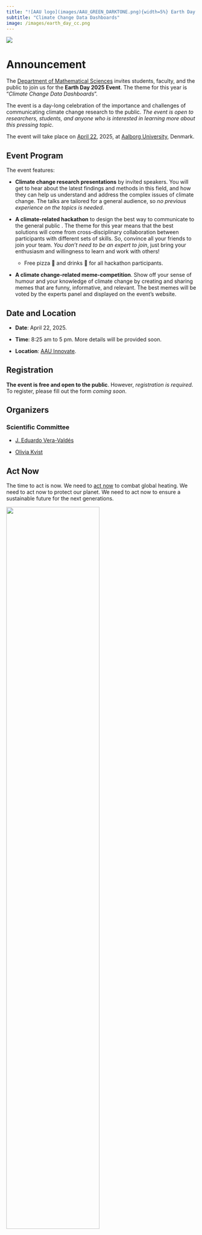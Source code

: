 ```yaml
---
title: "![AAU logo](images/AAU_GREEN_DARKTONE.png){width=5%} Earth Day 2025"
subtitle: "Climate Change Data Dashboards"
image: /images/earth_day_cc.png
---
```


![](/images/earth_day_cc.png){fig-alt="Earth Day Poster."}

# Announcement


The [Department of Mathematical Sciences](https://www.math.aau.dk/) invites students, faculty, and the public to join us for the **Earth Day 2025 Event**. The theme for this year is "*Climate Change Data Dashboards*".  

The event is a day-long celebration of the importance and challenges of communicating climate change research to the public. *The event is open to researchers, students, and anyone who is interested in learning more about this pressing topic*. 

The event will take place on [April 22](https://www.earthday.org/), 2025, at [Aalborg University](https://www.en.aau.dk/), Denmark.


## Event Program

The event features:

- **Climate change research presentations** by invited speakers. You will get to hear about the latest findings and methods in this field, and how they can help us understand and address the complex issues of climate change. The talks are tailored for a general audience, so *no previous experience on the topics is needed*.

- **A climate-related hackathon** to design the best way to communicate to the general public . The theme for this year means that the best solutions will come from cross-disciplinary collaboration between participants with different sets of skills. So, convince all your friends to join your team. *You don't need to be an expert to join*, just bring your enthusiasm and willingness to learn and work with others!

    - Free pizza 🍕 and drinks 🥤 for all hackathon participants.
 
- **A climate change-related meme-competition**. Show off your sense of humour and your knowledge of climate change by creating and sharing memes that are funny, informative, and relevant. The best memes will be voted by the experts panel and displayed on the event's website.


## Date and Location

- **Date**: April 22, 2025.

- **Time**: 8:25 am to 5 pm. More details will be provided soon.

- **Location**: [AAU Innovate](https://maps.app.goo.gl/BSsHTNUGzp9EmiCP6).

## Registration

**The event is free and open to the public**. However, *registration is required*. To register, please fill out the form *coming soon*.

## Organizers

### Scientific Committee

- [J. Eduardo Vera-Valdés](https://everval.github.io/)

- [Olivia Kvist](https://www.linkedin.com/in/olivia-kvist-813251216/)



## Act Now

The time to act is now. We need to [act now](https://www.un.org/actnow) to combat global heating. We need to act now to protect our planet. We need to act now to ensure a sustainable future for the next generations.

![](/images/ActNow_UN_emblem_horizontal_E.png){fig-alt="Act Now Logo." width=70%}

## Sponsorship

This event is sponsored by the [Danish Data Science Academy DDSA](https://ddsa.dk/).

![](/images/DDSA_PrimaryLogo.png){fig-alt="Danish Data Science Academy Logo." width=70%}


## About Earth Day

If you want to know more about Earth Day, follow [this link](aboutearthday.qmd).